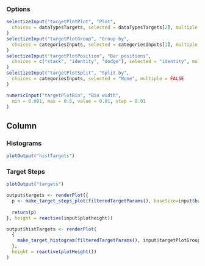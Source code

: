 
### Options
```r
selectizeInput("targetPlotPlot", "Plot",
  choices = dataTypesTargets, selected = dataTypesTargets[2], multiple = FALSE
)
selectizeInput("targetPlotGroup", "Group by",
  choices = categoriesInputs, selected = categoriesInputs[1], multiple = FALSE
)
selectizeInput("targetPlotPosition", "Bar positions",
  choices = c("stack", "identity", "dodge"), selected = "identity", multiple = FALSE
)
selectizeInput("targetPlotSplit", "Split by",
  choices = categoriesInputs, selected = "None", multiple = FALSE
)

numericInput("targetPlotBin", "Bin width",
  min = 0.001, max = 0.5, value = 0.01, step = 0.01
)
```

Column
--------------------------------------------

### Histograms  {data-height=1000}
```r
plotOutput("histTargets")
```

### Target Steps  {data-height=1000}
```r
plotOutput("targets")
```


```r
output$targets <- renderPlot({
  p <- make_target_steps_plot(filteredTargetParams(), baseSize=input$baseSize)
  
  return(p)
}, height = reactive(input$plotheight))

output$histTargets <- renderPlot(
  {
    make_target_histogram(filteredTargetParams(), input$targetPlotGroup, input$targetPlotSplit, input$targetPlotPlot, input$targetPlotBin, input$targetPlotPosition, baseSize = input$baseSize)
  },
  height = reactive(plotHeight())
)
```